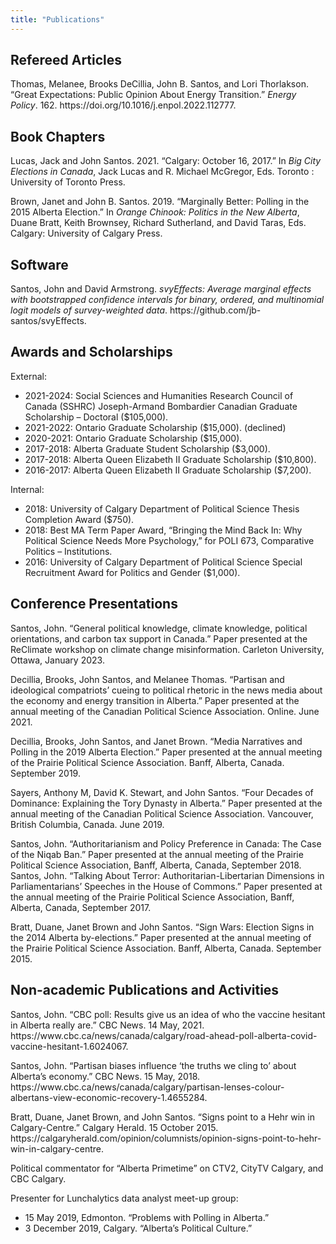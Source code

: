 ```yaml
---
title: "Publications"
---
```




## Refereed Articles


Thomas, Melanee, Brooks DeCillia, John B. Santos, and Lori Thorlakson. “Great Expectations: Public Opinion About Energy Transition.” _Energy Policy_. 162. https://doi.org/10.1016/j.enpol.2022.112777.


## Book Chapters


Lucas, Jack and John Santos. 2021. “Calgary: October 16, 2017.” In _Big City Elections in Canada_, Jack Lucas and R. Michael McGregor, Eds. Toronto : University of Toronto Press.

Brown, Janet and John B. Santos. 2019. “Marginally Better: Polling in the 2015 Alberta Election.” In _Orange Chinook: Politics in the New Alberta_, Duane Bratt, Keith Brownsey, Richard Sutherland, and David Taras, Eds. Calgary: University of Calgary Press.


## Software


Santos, John and David Armstrong. _svyEffects: Average marginal effects with bootstrapped confidence intervals for binary, ordered, and multinomial logit models of survey-weighted data_. https://github.com/jb-santos/svyEffects. 




## Awards and Scholarships


External:

- 2021-2024: Social Sciences and Humanities Research Council of Canada (SSHRC) Joseph-Armand Bombardier Canadian Graduate Scholarship – Doctoral ($105,000).
- 2021-2022: Ontario Graduate Scholarship ($15,000). (declined)
- 2020-2021: Ontario Graduate Scholarship ($15,000).
- 2017-2018: Alberta Graduate Student Scholarship ($3,000).
- 2017-2018: Alberta Queen Elizabeth II Graduate Scholarship ($10,800).
- 2016-2017: Alberta Queen Elizabeth II Graduate Scholarship ($7,200).

Internal:

- 2018: University of Calgary Department of Political Science Thesis Completion Award ($750).
- 2018: Best MA Term Paper Award, “Bringing the Mind Back In: Why Political Science Needs More Psychology,” for POLI 673, Comparative Politics – Institutions.
- 2016: University of Calgary Department of Political Science Special Recruitment Award for Politics and Gender ($1,000).


## Conference Presentations


Santos, John. “General political knowledge, climate knowledge, political orientations, and carbon tax support in Canada.” Paper presented at the ReClimate workshop on climate change misinformation. Carleton University, Ottawa, January 2023.

Decillia, Brooks, John Santos, and Melanee Thomas. “Partisan and ideological compatriots’ cueing to political rhetoric in the news media about the economy and energy transition in Alberta.” Paper presented at the annual meeting of the Canadian Political Science Association. Online. June 2021.

Decillia, Brooks, John Santos, and Janet Brown. “Media Narratives and Polling in the 2019 Alberta Election.” Paper presented at the annual meeting of the Prairie Political Science Association. Banff, Alberta, Canada. September 2019.

Sayers, Anthony M, David K. Stewart, and John Santos. “Four Decades of Dominance: Explaining the Tory Dynasty in Alberta.” Paper presented at the annual meeting of the Canadian Political Science Association. Vancouver, British Columbia, Canada. June 2019.

Santos, John. “Authoritarianism and Policy Preference in Canada: The Case of the Niqab Ban.” Paper presented at the annual meeting of the Prairie Political Science Association, Banff, Alberta, Canada, September 2018.
Santos, John. “Talking About Terror: Authoritarian-Libertarian Dimensions in Parliamentarians’ Speeches in the House of Commons.” Paper presented at the annual meeting of the Prairie Political Science Association, Banff, Alberta, Canada, September 2017.

Bratt, Duane, Janet Brown and John Santos. “Sign Wars: Election Signs in the 2014 Alberta by-elections.” Paper presented at the annual meeting of the Prairie Political Science Association. Banff, Alberta, Canada. September 2015.


## Non-academic Publications and Activities


Santos, John. “CBC poll: Results give us an idea of who the vaccine hesitant in Alberta really are.”  CBC News. 14 May, 2021. https://www.cbc.ca/news/canada/calgary/road-ahead-poll-alberta-covid-vaccine-hesitant-1.6024067.

Santos, John. “Partisan biases influence ‘the truths we cling to’ about Alberta’s economy.” CBC News. 15 May, 2018. https://www.cbc.ca/news/canada/calgary/partisan-lenses-colour-albertans-view-economic-recovery-1.4655284.

Bratt, Duane, Janet Brown, and John Santos. “Signs point to a Hehr win in Calgary-Centre.” Calgary Herald. 15 October 2015. https://calgaryherald.com/opinion/columnists/opinion-signs-point-to-hehr-win-in-calgary-centre.


Political commentator for “Alberta Primetime” on CTV2, CityTV Calgary, and CBC Calgary.

Presenter for Lunchalytics data analyst meet-up group:

  - 15 May 2019, Edmonton. “Problems with Polling in Alberta.”
  - 3 December 2019, Calgary.  “Alberta’s Political Culture.”
